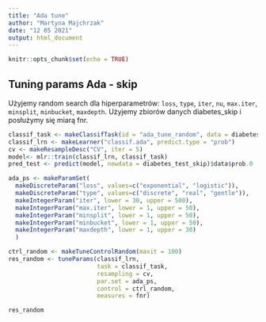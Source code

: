 ```yaml
---
title: "Ada tune"
author: "Martyna Majchrzak"
date: "12 05 2021"
output: html_document
---
```


```r
knitr::opts_chunk$set(echo = TRUE)
```


## Tuning params Ada - skip

Użyjemy random search dla hiperparametrów: `loss`, `type`, `iter`, `nu`, `max.iter`, `minsplit`, `minbucket`, `maxdepth`.
Użyjemy zbiorów danych diabetes_skip i posłużymy się miarą fnr.

```r
classif_task <- makeClassifTask(id = "ada_tune_random", data = diabetes_train_skip, target = "class")
classif_lrn <- makeLearner("classif.ada", predict.type = "prob")
cv <- makeResampleDesc("CV", iter = 5)
model<- mlr::train(classif_lrn, classif_task)
pred_test <- predict(model, newdata = diabetes_test_skip)$data$prob.0
```

```r
ada_ps <- makeParamSet(
  makeDiscreteParam("loss", values=c("exponential", "logistic")),
  makeDiscreteParam("type", values=c("discrete", "real", "gentle")),
  makeIntegerParam("iter", lower = 30, upper = 500),
  makeIntegerParam("max.iter", lower = 1, upper = 50),
  makeIntegerParam("minsplit", lower = 1, upper = 50),
  makeIntegerParam("minbucket", lower = 1, upper = 50),
  makeIntegerParam("maxdepth", lower = 1, upper = 30)
  )

ctrl_random <- makeTuneControlRandom(maxit = 100)
res_random <- tuneParams(classif_lrn, 
                         task = classif_task, 
                         resampling = cv,
                         par.set = ada_ps, 
                         control = ctrl_random, 
                         measures = fnr)

res_random
```